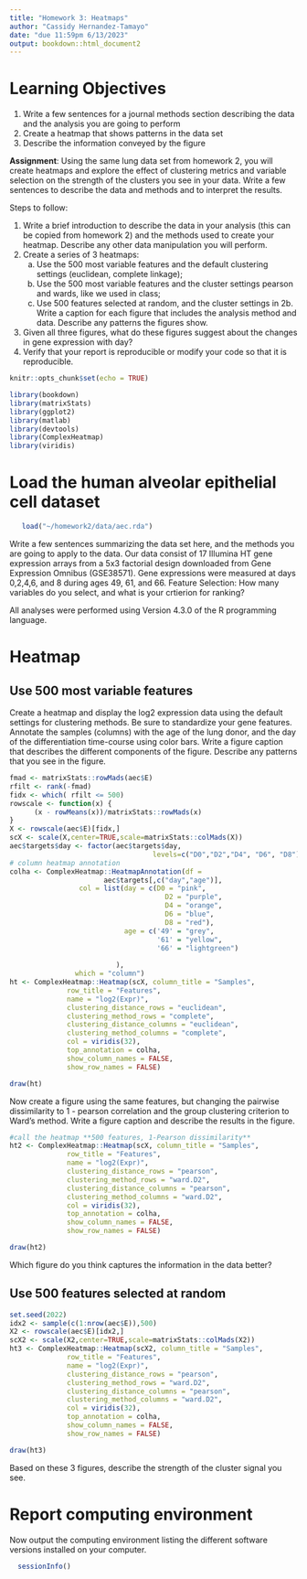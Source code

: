 ```yaml
---
title: "Homework 3: Heatmaps"
author: "Cassidy Hernandez-Tamayo"
date: "due 11:59pm 6/13/2023"
output: bookdown::html_document2
---
```


# Learning Objectives

1. Write a few sentences for a journal methods section describing the data and the analysis you are going to perform   
2. Create a heatmap that shows patterns in the data set  
3. Describe the information conveyed by the figure  

**Assignment**: Using the same lung data set from homework 2, you will create heatmaps and explore the effect of clustering metrics and variable selection on the strength of the clusters you see in your data.  Write a few sentences to describe the data and methods and to interpret the results. 

Steps to follow:

1. Write a brief introduction to describe the data in your analysis (this can be copied from homework 2) and the methods used to create your heatmap. Describe any other data manipulation you will perform.  
2. Create a series of 3 heatmaps:
    a. Use the 500 most variable features and the default clustering settings (euclidean, complete linkage);
    b. Use the 500 most variable features and the cluster settings pearson and wards, like we used in class; 
    c. Use 500 features selected at random, and the cluster settings in 2b.   
Write a caption for each figure that includes the analysis method and data.  Describe any patterns the figures show.
3. Given all three figures, what do these figures suggest about the changes in gene expression with day?
4. Verify that your report is reproducible or modify your code so that it is reproducible.  

```r
knitr::opts_chunk$set(echo = TRUE)
```

```r
library(bookdown)
library(matrixStats)
library(ggplot2)
library(matlab)
library(devtools)
library(ComplexHeatmap)
library(viridis)
```


# Load the human alveolar epithelial cell dataset

```r
   load("~/homework2/data/aec.rda")
```

Write a few sentences summarizing the data set here, and the methods you are going to apply to the data.
Our data consist of 17 Illumina HT gene expression arrays from a 5x3 factorial design downloaded from Gene Expression Omnibus (GSE38571). Gene expressions were measured at days 0,2,4,6, and 8 during ages 49, 61, and 66. 
Feature Selection: How many variables do you select, and what is your crtierion for ranking?

All analyses were performed using Version 4.3.0 of the R programming language.


# Heatmap

## Use 500 most variable features

Create a heatmap and display the log2 expression data using the default settings for clustering methods. Be sure to standardize your gene features. Annotate the samples (columns) with the age of the lung donor, and the day of the differentiation time-course using color bars. Write a figure caption that describes the different components of the figure.  Describe any patterns that you see in the figure.

```r
fmad <- matrixStats::rowMads(aec$E) 
rfilt <- rank(-fmad)
fidx <- which( rfilt <= 500) 
rowscale <- function(x) {
      (x - rowMeans(x))/matrixStats::rowMads(x)
}
X <- rowscale(aec$E)[fidx,]
scX <- scale(X,center=TRUE,scale=matrixStats::colMads(X))
aec$targets$day <- factor(aec$targets$day,
                                   levels=c("D0","D2","D4", "D6", "D8"))
# column heatmap annotation
colha <- ComplexHeatmap::HeatmapAnnotation(df =
                       aec$targets[,c("day","age")],
                 col = list(day = c(D0 = "pink",
                                      D2 = "purple",
                                      D4 = "orange",
                                      D6 = "blue",
                                      D8 = "red"),
                            age = c('49' = "grey",
                                    '61' = "yellow",
                                    '66' = "lightgreen")
                                 
                          ), 
                which = "column")
ht <- ComplexHeatmap::Heatmap(scX, column_title = "Samples",
              row_title = "Features",
              name = "log2(Expr)",
              clustering_distance_rows = "euclidean",
              clustering_method_rows = "complete",
              clustering_distance_columns = "euclidean",
              clustering_method_columns = "complete",
              col = viridis(32),
              top_annotation = colha,
              show_column_names = FALSE,
              show_row_names = FALSE)

draw(ht)
```

Now create a figure using the same features, but changing the pairwise dissimilarity to 1 - pearson correlation and the group clustering criterion to Ward's method. Write a figure caption and describe the results in the figure.

```r
#call the heatmap **500 features, 1-Pearson dissimilarity**
ht2 <- ComplexHeatmap::Heatmap(scX, column_title = "Samples",
              row_title = "Features",
              name = "log2(Expr)",
              clustering_distance_rows = "pearson",
              clustering_method_rows = "ward.D2",
              clustering_distance_columns = "pearson",
              clustering_method_columns = "ward.D2",
              col = viridis(32),
              top_annotation = colha,
              show_column_names = FALSE,
              show_row_names = FALSE)

draw(ht2)
```

   
Which figure do you think captures the information in the data better?


## Use 500 features selected at random


```r
set.seed(2022)
idx2 <- sample(c(1:nrow(aec$E)),500)
X2 <- rowscale(aec$E)[idx2,]
scX2 <- scale(X2,center=TRUE,scale=matrixStats::colMads(X2))
ht3 <- ComplexHeatmap::Heatmap(scX2, column_title = "Samples",
              row_title = "Features",
              name = "log2(Expr)",
              clustering_distance_rows = "pearson",
              clustering_method_rows = "ward.D2",
              clustering_distance_columns = "pearson",
              clustering_method_columns = "ward.D2",
              col = viridis(32),
              top_annotation = colha,
              show_column_names = FALSE,
              show_row_names = FALSE)

draw(ht3)
```


Based on these 3 figures, describe the strength of the cluster signal you see.

# Report computing environment

Now output the computing environment listing the different software versions installed on your computer.

```r
  sessionInfo()
```
